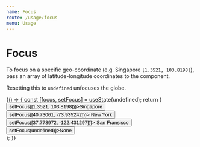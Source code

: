 ```yaml
---
name: Focus
route: /usage/focus
menu: Usage
---
```



# Focus

To focus on a specific geo-coordinate (e.g. Singapore `[1.3521, 103.8198]`), pass an array of latitude-longitude coordinates to the component.

Resetting this to `undefined` unfocuses the globe.

<Playground>
  {() => {
    const [focus, setFocus] = useState(undefined);
    return (
      <div>
        <button onClick={() => setFocus([1.3521, 103.8198])}>Singapore</button>
        <button onClick={() => setFocus([40.73061, -73.935242])}>
          New York
        </button>
        <button onClick={() => setFocus([37.773972, -122.431297])}>
          San Fransisco
        </button>
        <button onClick={() => setFocus(undefined)}>None</button>
        <div style={{ background: "#efefef", height: 400, width: "100%" }}>
          <ReactGlobe focus={focus} />
        </div>
      </div>
    );
  }}
</Playground>
